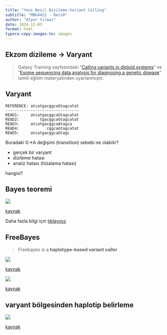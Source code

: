 ```yaml
---
title: "Yeni Nesil Dizileme-Variant Calling"
subtitle: "MBG4421 - Ders8"
author: "Alper Yılmaz"
date: 2024-12-03
format: html
typora-copy-images-to: images
---
```


## Ekzom dizileme -> Varyant

> Galaxy Training sayfasındaki "[Calling variants in diploid systems](https://training.galaxyproject.org/training-material/topics/variant-analysis/tutorials/dip/tutorial.html)" ve "[Exome sequencing data analysis for diagnosing a genetic disease](https://training.galaxyproject.org/training-material/topics/variant-analysis/tutorials/exome-seq/tutorial.html)" isimli eğitim materyalinden uyarlanmıştır.

## Varyant

```
REFERENCE: atcatgacggcaGtagcatat
--------------------------------
READ1:     atcatgacggcaGtagcatat
READ2:         tgacggcaGtagcatat
READ3:     atcatgacggcaAtagca
READ4:            cggcaGtagcatat
READ5:     atcatgacggcaGtagc
```

Buradaki G->A değişimi (transition)  sebebi ne olabilir?

- gerçek bir varyant
- dizileme hatası
- analiz hatası (hizalama hatası)

hangisi?

## Bayes teoremi

![](images/clipboard_image_1733206689.png)

[kaynak](https://training.galaxyproject.org/training-material/topics/variant-analysis/tutorials/dip/tutorial.html)

Daha fazla bilgi için [tıklayınız](https://oscarbonilla.com/2009/05/visualizing-bayes-theorem/)

## FreeBayes

> Freebayes is a **haplotype-based variant caller**


![](images/clipboard_image_1733206816.png)

[kaynak](https://www.nature.com/articles/ng.3036/figures/1)

![](images/clipboard_image_1733207028.png)

[kaynak](https://www.nature.com/articles/s41587-024-02382-1)

## varyant bölgesinden haplotip belirleme

![](images/haplotype_calling_1733207223.png)

[kaynak](https://ucdavis-bioinformatics-training.github.io/2019-Alliance-for-Global-Health-and-Science-Makerere-University_Variants/variant_analysis/variant_calling.html)
